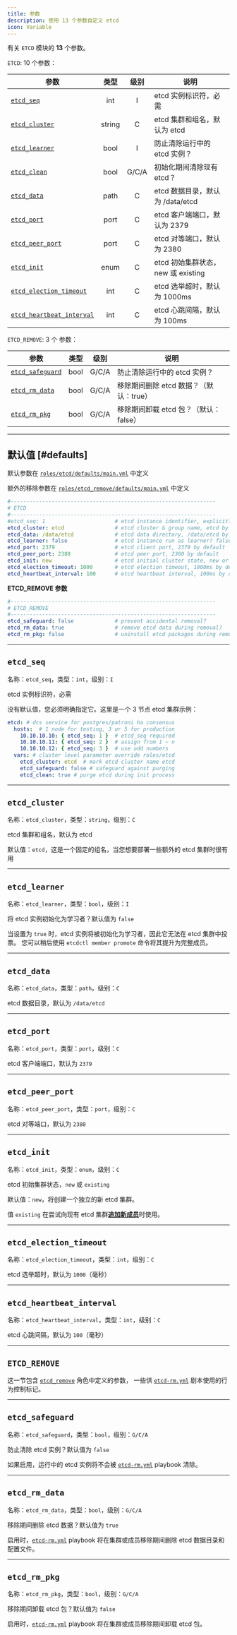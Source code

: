 ```yaml
---
title: 参数
description: 使用 13 个参数自定义 etcd
icon: Variable
---
```


有关 `ETCD` 模块的 **13** 个参数。

`ETCD`: 10 个参数：

| 参数                                                    |   类型   |  级别   | 说明                         |
|-------------------------------------------------------|:------:|:-----:|----------------------------|
| [`etcd_seq`](#etcd_seq)                               |  int   |   I   | etcd 实例标识符，必需              |
| [`etcd_cluster`](#etcd_cluster)                       | string |   C   | etcd 集群和组名，默认为 etcd        |
| [`etcd_learner`](#etcd_learner)                       |  bool  |   I   | 防止清除运行中的 etcd 实例？          |
| [`etcd_clean`](#etcd_clean)                           |  bool  | G/C/A | 初始化期间清除现有 etcd？            |
| [`etcd_data`](#etcd_data)                             |  path  |   C   | etcd 数据目录，默认为 /data/etcd   |
| [`etcd_port`](#etcd_port)                             |  port  |   C   | etcd 客户端端口，默认为 2379        |
| [`etcd_peer_port`](#etcd_peer_port)                   |  port  |   C   | etcd 对等端口，默认为 2380         |
| [`etcd_init`](#etcd_init)                             |  enum  |   C   | etcd 初始集群状态，new 或 existing |
| [`etcd_election_timeout`](#etcd_election_timeout)     |  int   |   C   | etcd 选举超时，默认为 1000ms       |
| [`etcd_heartbeat_interval`](#etcd_heartbeat_interval) |  int   |   C   | etcd 心跳间隔，默认为 100ms        |

`ETCD_REMOVE`: 3 个 参数：

| 参数                                  |  类型  |  级别   | 说明                       |
|-------------------------------------|:----:|:-----:|--------------------------|
| [`etcd_safeguard`](#etcd_safeguard) | bool | G/C/A | 防止清除运行中的 etcd 实例？        |
| [`etcd_rm_data`](#etcd_rm_data)     | bool | G/C/A | 移除期间删除 etcd 数据？（默认：true） |
| [`etcd_rm_pkg`](#etcd_rm_pkg)       | bool | G/C/A | 移除期间卸载 etcd 包？（默认：false） |




------

## 默认值 [#defaults]

默认参数在 [`roles/etcd/defaults/main.yml`](https://github.com/pgsty/pigsty/blob/main/roles/etcd/defaults/main.yml) 中定义

额外的移除参数在 [`roles/etcd_remove/defaults/main.yml`](https://github.com/pgsty/pigsty/blob/main/roles/etcd_remove/defaults/main.yml) 中定义

```yaml
#-----------------------------------------------------------------
# ETCD
#-----------------------------------------------------------------
#etcd_seq: 1                      # etcd instance identifier, explicitly required
etcd_cluster: etcd                # etcd cluster & group name, etcd by default
etcd_data: /data/etcd             # etcd data directory, /data/etcd by default
etcd_learner: false               # etcd instance run as learner? false by default
etcd_port: 2379                   # etcd client port, 2379 by default
etcd_peer_port: 2380              # etcd peer port, 2380 by default
etcd_init: new                    # etcd initial cluster state, new or existing
etcd_election_timeout: 1000       # etcd election timeout, 1000ms by default
etcd_heartbeat_interval: 100      # etcd heartbeat interval, 100ms by default
```

**ETCD_REMOVE 参数**

```yaml
#-----------------------------------------------------------------
# ETCD_REMOVE
#-----------------------------------------------------------------
etcd_safeguard: false             # prevent accidental removal?
etcd_rm_data: true                # remove etcd data during removal?
etcd_rm_pkg: false                # uninstall etcd packages during removal?
```

------

## `etcd_seq`

名称：`etcd_seq`，类型：`int`，级别：`I`

etcd 实例标识符，必需

没有默认值，您必须明确指定它。这里是一个 3 节点 etcd 集群示例：

```yaml
etcd: # dcs service for postgres/patroni ha consensus
  hosts:  # 1 node for testing, 3 or 5 for production
    10.10.10.10: { etcd_seq: 1 }  # etcd_seq required
    10.10.10.11: { etcd_seq: 2 }  # assign from 1 ~ n
    10.10.10.12: { etcd_seq: 3 }  # use odd numbers
  vars: # cluster level parameter override roles/etcd
    etcd_cluster: etcd  # mark etcd cluster name etcd
    etcd_safeguard: false # safeguard against purging
    etcd_clean: true # purge etcd during init process
```

------

## `etcd_cluster`

名称：`etcd_cluster`，类型：`string`，级别：`C`

etcd 集群和组名，默认为 etcd

默认值：`etcd`，这是一个固定的组名，当您想要部署一些额外的 etcd 集群时很有用


------

## `etcd_learner`

名称：`etcd_learner`，类型：`bool`，级别：`I`

将 etcd 实例初始化为学习者？默认值为 `false`

当设置为 `true` 时，etcd 实例将被初始化为学习者，因此它无法在 etcd 集群中投票。
您可以稍后使用 `etcdctl member promote` 命令将其提升为完整成员。




------

## `etcd_data`

名称：`etcd_data`，类型：`path`，级别：`C`

etcd 数据目录，默认为 `/data/etcd`

------

## `etcd_port`

名称：`etcd_port`，类型：`port`，级别：`C`

etcd 客户端端口，默认为 `2379`

------

## `etcd_peer_port`

名称：`etcd_peer_port`，类型：`port`，级别：`C`

etcd 对等端口，默认为 `2380`

------

## `etcd_init`

名称：`etcd_init`，类型：`enum`，级别：`C`

etcd 初始集群状态，`new` 或 `existing`

默认值：`new`，将创建一个独立的新 etcd 集群。

值 `existing` 在尝试向现有 etcd 集群[**追加新成员**](/zh/etcd/admin/#append-member)时使用。

------

## `etcd_election_timeout`

名称：`etcd_election_timeout`，类型：`int`，级别：`C`

etcd 选举超时，默认为 `1000`（毫秒）

------

## `etcd_heartbeat_interval`

名称：`etcd_heartbeat_interval`，类型：`int`，级别：`C`

etcd 心跳间隔，默认为 `100`（毫秒）




------

## `ETCD_REMOVE`

这一节包含 [`etcd_remove`](https://github.com/pgsty/pigsty/blob/main/roles/etcd_remove/defaults/main.yml) 角色中定义的参数，
一些供 [`etcd-rm.yml`](/etcd/playbook/#etcd-rmyml) 剧本使用的行为控制标记。


------

## `etcd_safeguard`

名称：`etcd_safeguard`，类型：`bool`，级别：`G/C/A`

防止清除 etcd 实例？默认值为 `false`

如果启用，运行中的 etcd 实例将不会被 [`etcd-rm.yml`](/zh/etcd/playbook/#etcd-rmyml) playbook 清除。


------

## `etcd_rm_data`

名称：`etcd_rm_data`，类型：`bool`，级别：`G/C/A`

移除期间删除 etcd 数据？默认值为 `true`

启用时，[`etcd-rm.yml`](/zh/etcd/playbook/#etcd-rmyml) playbook 将在集群或成员移除期间删除 etcd 数据目录和配置文件。

------

## `etcd_rm_pkg`

名称：`etcd_rm_pkg`，类型：`bool`，级别：`G/C/A`

移除期间卸载 etcd 包？默认值为 `false`

启用时，[`etcd-rm.yml`](/zh/etcd/playbook/#etcd-rmyml) playbook 将在集群或成员移除期间卸载 etcd 包。